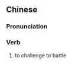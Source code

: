 {{also|搦战}}
==Chinese==
{{zh-forms|s=搦战}}

===Pronunciation===
{{zh-pron
|m=nuòzhàn
|cat=v
}}

===Verb===
{{zh-verb}}

# {{lb|zh|archaic}} to challenge to battle